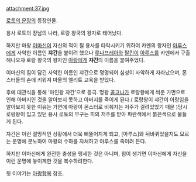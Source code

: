 attachment:37.jpg

[[로토의 문장]]의 등장인물.

용사 로토의 장남의 나라, 로랑 왕국의 왕자로 태어났다.

하지만 마왕 [[이마신]]이 자신의 적이 될 용사를 타락시키기 위하여 카멘의 왕자인 [[아루스]]에게 사악한 이름인 '''쟈간'''을 붙이려 했으나 [[루나프레아]]와 [[탈킨]]이 [[아루스]]를 카멘에서 구출해나오쟈 로랑 왕국의 왕자인 [[아랑]]에게 '''쟈간'''의 이름을 붙여주었다.

이마신의 힘이 담긴 사악한 이름인 쟈간으로 명명되어 심성이 사악하게 자라났으며, 몬스터들의 손에 키워져 마물의 엘리트 교육을 받았다.

후에 대관식을 통해 '마인왕 쟈간'으로 등극. 명왕 [[골고나]]가 로랑왕에게 씌운 가면으로 인해 아버지인 것을 알아보지 못하고 아버지를 죽이게 된다.( 로랑왕이 쟈간이 아랑임을 알아보지 못한 이유는 가면에 아랑이 몬스터로 비춰지는 저주가 걸려있었기 때문 )당시 로랑왕이 입고 있던 용사 로토의 무구는 피의 저주를 받아 파란색에서 붉은색으로 물들게 된다.

쟈간은 이런 절망적인 상황에서 더욱 삐뚤어지게 되고, [아루스]와 뒤바뀌었을지도 모르는 운명에 분노하여 마왕의 수하를 자처하고 아루스를 죽이려 든다.

하지만 이마신에게 완전한 충성을 맹세한 것은 아니며, 힘이 생기면 이마신에게 자신을 이런 운명에 놓이게한 것을 복수하려한다.

뒷 이야기는 [[아랑]]항목 참조.
